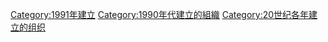 {{Commonscat|Organizations established in 1991}}
{{Cat topic in year|topic=建立的組織|year=1991}}

[[Category:1991年建立|Category:1991年建立]]
[[Category:1990年代建立的組織|Category:1990年代建立的組織]]
[[Category:20世纪各年建立的组织|Category:20世纪各年建立的组织]]